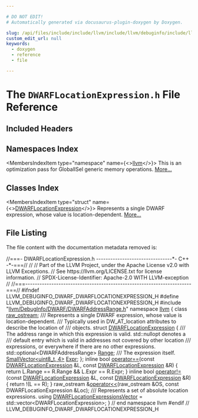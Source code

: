 ```yaml
---

# DO NOT EDIT!
# Automatically generated via docusaurus-plugin-doxygen by Doxygen.

slug: /api/files/include/include/llvm/include/llvm/debuginfo/include/llvm/debuginfo/dwarf/dwarflocationexpression-h
custom_edit_url: null
keywords:
  - doxygen
  - reference
  - file

---
```





# The `DWARFLocationExpression.h` File Reference

<DoxygenPage pluginConfig={pluginConfig}>



## Included Headers

<IncludesList>
<IncludesListItem
  filePath="llvm/DebugInfo/DWARF/DWARFAddressRange.h"
  permalink="/docs/api/files/include/include/llvm/include/llvm/debuginfo/include/llvm/debuginfo/dwarf/dwarfaddressrange-h"
  isLocal="true" />
</IncludesList>

## Namespaces Index

<MembersIndex>

<MembersIndexItem
  type="namespace"
  name={<><a href="/docs/api/namespaces/llvm">llvm</a></>}>
This is an optimization pass for GlobalISel generic memory operations. <a href="/docs/api/namespaces/llvm/#details">More...</a>
</MembersIndexItem>

</MembersIndex>

## Classes Index

<MembersIndex>

<MembersIndexItem
  type="struct"
  name={<><a href="/docs/api/structs/llvm/dwarflocationexpression">DWARFLocationExpression</a></>}>
Represents a single DWARF expression, whose value is location-dependent. <a href="/docs/api/structs/llvm/dwarflocationexpression/#details">More...</a>
</MembersIndexItem>

</MembersIndex>


## File Listing

The file content with the documentation metadata removed is:

<ProgramListing>

<Link id="l00001" /><CodeLine lineNumber="1"><Highlight kind="comment">//===- DWARFLocationExpression.h --------------------------------&#42;- C++ -&#42;-===//</Highlight><Highlight kind="normal"></Highlight></CodeLine>
<Link id="l00002" /><CodeLine lineNumber="2"><Highlight kind="normal"></Highlight><Highlight kind="comment">//</Highlight><Highlight kind="normal"></Highlight></CodeLine>
<Link id="l00003" /><CodeLine lineNumber="3"><Highlight kind="normal"></Highlight><Highlight kind="comment">// Part of the LLVM Project, under the Apache License v2.0 with LLVM Exceptions.</Highlight><Highlight kind="normal"></Highlight></CodeLine>
<Link id="l00004" /><CodeLine lineNumber="4"><Highlight kind="normal"></Highlight><Highlight kind="comment">// See https://llvm.org/LICENSE.txt for license information.</Highlight><Highlight kind="normal"></Highlight></CodeLine>
<Link id="l00005" /><CodeLine lineNumber="5"><Highlight kind="normal"></Highlight><Highlight kind="comment">// SPDX-License-Identifier: Apache-2.0 WITH LLVM-exception</Highlight><Highlight kind="normal"></Highlight></CodeLine>
<Link id="l00006" /><CodeLine lineNumber="6"><Highlight kind="normal"></Highlight><Highlight kind="comment">//</Highlight><Highlight kind="normal"></Highlight></CodeLine>
<Link id="l00007" /><CodeLine lineNumber="7"><Highlight kind="normal"></Highlight><Highlight kind="comment">//===----------------------------------------------------------------------===//</Highlight><Highlight kind="normal"></Highlight></CodeLine>
<Link id="l00008" /><CodeLine lineNumber="8"><Highlight kind="normal"></Highlight></CodeLine>
<Link id="l00009" /><CodeLine lineNumber="9"><Highlight kind="normal"></Highlight><Highlight kind="preprocessor">#ifndef LLVM&#95;DEBUGINFO&#95;DWARF&#95;DWARFLOCATIONEXPRESSION&#95;H</Highlight><Highlight kind="normal"></Highlight></CodeLine>
<Link id="l00010" /><CodeLine lineNumber="10"><Highlight kind="normal"></Highlight><Highlight kind="preprocessor">#define LLVM&#95;DEBUGINFO&#95;DWARF&#95;DWARFLOCATIONEXPRESSION&#95;H</Highlight><Highlight kind="normal"></Highlight></CodeLine>
<Link id="l00011" /><CodeLine lineNumber="11"><Highlight kind="normal"></Highlight></CodeLine>
<Link id="l00012" /><CodeLine lineNumber="12"><Highlight kind="normal"></Highlight><Highlight kind="preprocessor">#include &quot;<a href="/docs/api/files/include/include/llvm/include/llvm/debuginfo/include/llvm/debuginfo/dwarf/dwarfaddressrange-h">llvm/DebugInfo/DWARF/DWARFAddressRange.h</a>&quot;</Highlight><Highlight kind="normal"></Highlight></CodeLine>
<Link id="l00013" /><CodeLine lineNumber="13"><Highlight kind="normal"></Highlight></CodeLine>
<Link id="l00014" /><CodeLine lineNumber="14"><Highlight kind="normal"></Highlight><Highlight kind="keyword">namespace </Highlight><Highlight kind="normal"><a href="/docs/api/namespaces/llvm">llvm</a> &#123;</Highlight></CodeLine>
<Link id="l00015" /><CodeLine lineNumber="15"><Highlight kind="normal"></Highlight></CodeLine>
<Link id="l00016" /><CodeLine lineNumber="16"><Highlight kind="normal"></Highlight><Highlight kind="keyword">class </Highlight><Highlight kind="normal"><a href="/docs/api/classes/llvm/raw-ostream">raw&#95;ostream</a>;</Highlight></CodeLine>
<Link id="l00017" /><CodeLine lineNumber="17"><Highlight kind="normal"></Highlight><Highlight kind="comment"></Highlight></CodeLine>
<Link id="l00018" /><CodeLine lineNumber="18"><Highlight kind="comment">/// Represents a single DWARF expression, whose value is location-dependent.</Highlight></CodeLine>
<Link id="l00019" /><CodeLine lineNumber="19"><Highlight kind="comment">/// Typically used in DW&#95;AT&#95;location attributes to describe the location of</Highlight></CodeLine>
<Link id="l00020" /><CodeLine lineNumber="20"><Highlight kind="comment">/// objects.</Highlight><Highlight kind="normal"></Highlight></CodeLine>
<Link id="l00021" /><CodeLine lineNumber="21" lineLink="/docs/api/structs/llvm/dwarflocationexpression"><Highlight kind="normal"></Highlight><Highlight kind="keyword">struct </Highlight><Highlight kind="normal"><a href="/docs/api/structs/llvm/dwarflocationexpression">DWARFLocationExpression</a> &#123;</Highlight><Highlight kind="comment"></Highlight></CodeLine>
<Link id="l00022" /><CodeLine lineNumber="22"><Highlight kind="comment">  /// The address range in which this expression is valid. std::nullopt denotes a</Highlight></CodeLine>
<Link id="l00023" /><CodeLine lineNumber="23"><Highlight kind="comment">  /// default entry which is valid in addresses not covered by other location</Highlight></CodeLine>
<Link id="l00024" /><CodeLine lineNumber="24"><Highlight kind="comment">  /// expressions, or everywhere if there are no other expressions.</Highlight><Highlight kind="normal"></Highlight></CodeLine>
<Link id="l00025" /><CodeLine lineNumber="25" lineLink="/docs/api/structs/llvm/dwarflocationexpression/#a7d93de8d3e69ad8bf87212ffeabcd86b"><Highlight kind="normal">  std::optional&lt;DWARFAddressRange&gt; <a href="/docs/api/structs/llvm/dwarflocationexpression/#a7d93de8d3e69ad8bf87212ffeabcd86b">Range</a>;</Highlight></CodeLine>
<Link id="l00026" /><CodeLine lineNumber="26"><Highlight kind="normal"></Highlight><Highlight kind="comment"></Highlight></CodeLine>
<Link id="l00027" /><CodeLine lineNumber="27"><Highlight kind="comment">  /// The expression itself.</Highlight><Highlight kind="normal"></Highlight></CodeLine>
<Link id="l00028" /><CodeLine lineNumber="28" lineLink="/docs/api/structs/llvm/dwarflocationexpression/#a4a25beb1058409a5e0b86c34a274e4ad"><Highlight kind="normal">  <a href="/docs/api/classes/llvm/smallvector">SmallVector&lt;uint8&#95;t, 4&gt;</a> <a href="/docs/api/structs/llvm/dwarflocationexpression/#a4a25beb1058409a5e0b86c34a274e4ad">Expr</a>;</Highlight></CodeLine>
<Link id="l00029" /><CodeLine lineNumber="29"><Highlight kind="normal">&#125;;</Highlight></CodeLine>
<Link id="l00030" /><CodeLine lineNumber="30"><Highlight kind="normal"></Highlight></CodeLine>
<Link id="l00031" /><CodeLine lineNumber="31" lineLink="/docs/api/namespaces/llvm/#aa4434d6ff6e6b3e45d0d52d42bd41d04"><Highlight kind="normal"></Highlight><Highlight kind="keyword">inline</Highlight><Highlight kind="normal"> </Highlight><Highlight kind="keywordtype">bool</Highlight><Highlight kind="normal"> <a href="/docs/api/namespaces/llvm/#a4d812a2dd18aa186c164447e20e348e7">operator==</a>(</Highlight><Highlight kind="keyword">const</Highlight><Highlight kind="normal"> <a href="/docs/api/structs/llvm/dwarflocationexpression">DWARFLocationExpression</a> &amp;L,</Highlight></CodeLine>
<Link id="l00032" /><CodeLine lineNumber="32"><Highlight kind="normal">                       </Highlight><Highlight kind="keyword">const</Highlight><Highlight kind="normal"> <a href="/docs/api/structs/llvm/dwarflocationexpression">DWARFLocationExpression</a> &amp;R) &#123;</Highlight></CodeLine>
<Link id="l00033" /><CodeLine lineNumber="33"><Highlight kind="normal">  </Highlight><Highlight kind="keywordflow">return</Highlight><Highlight kind="normal"> L.Range == R.Range &amp;&amp; L.Expr == R.Expr;</Highlight></CodeLine>
<Link id="l00034" /><CodeLine lineNumber="34"><Highlight kind="normal">&#125;</Highlight></CodeLine>
<Link id="l00035" /><CodeLine lineNumber="35"><Highlight kind="normal"></Highlight></CodeLine>
<Link id="l00036" /><CodeLine lineNumber="36" lineLink="/docs/api/namespaces/llvm/#a5c3b654c41ba7c35f04f65f433157136"><Highlight kind="normal"></Highlight><Highlight kind="keyword">inline</Highlight><Highlight kind="normal"> </Highlight><Highlight kind="keywordtype">bool</Highlight><Highlight kind="normal"> <a href="/docs/api/namespaces/llvm/#a2f883c895f4d244f4ed56ed8a8c160c1">operator!=</a>(</Highlight><Highlight kind="keyword">const</Highlight><Highlight kind="normal"> <a href="/docs/api/structs/llvm/dwarflocationexpression">DWARFLocationExpression</a> &amp;L,</Highlight></CodeLine>
<Link id="l00037" /><CodeLine lineNumber="37"><Highlight kind="normal">                       </Highlight><Highlight kind="keyword">const</Highlight><Highlight kind="normal"> <a href="/docs/api/structs/llvm/dwarflocationexpression">DWARFLocationExpression</a> &amp;R) &#123;</Highlight></CodeLine>
<Link id="l00038" /><CodeLine lineNumber="38"><Highlight kind="normal">  </Highlight><Highlight kind="keywordflow">return</Highlight><Highlight kind="normal"> !(L == R);</Highlight></CodeLine>
<Link id="l00039" /><CodeLine lineNumber="39"><Highlight kind="normal">&#125;</Highlight></CodeLine>
<Link id="l00040" /><CodeLine lineNumber="40"><Highlight kind="normal"></Highlight></CodeLine>
<Link id="l00041" /><CodeLine lineNumber="41"><Highlight kind="normal">raw&#95;ostream &amp;<a href="/docs/api/namespaces/llvm/#ab89f1db02887aa569176f0e29622eb47">operator&lt;&lt;</a>(raw&#95;ostream &amp;OS, </Highlight><Highlight kind="keyword">const</Highlight><Highlight kind="normal"> DWARFLocationExpression &amp;Loc);</Highlight></CodeLine>
<Link id="l00042" /><CodeLine lineNumber="42"><Highlight kind="normal"></Highlight><Highlight kind="comment"></Highlight></CodeLine>
<Link id="l00043" /><CodeLine lineNumber="43"><Highlight kind="comment">/// Represents a set of absolute location expressions.</Highlight><Highlight kind="normal"></Highlight></CodeLine>
<Link id="l00044" /><CodeLine lineNumber="44" lineLink="/docs/api/namespaces/llvm/#afc9a8659aea188ea36273a12a45b5929"><Highlight kind="normal"></Highlight><Highlight kind="keyword">using </Highlight><Highlight kind="normal"><a href="/docs/api/namespaces/llvm/#afc9a8659aea188ea36273a12a45b5929">DWARFLocationExpressionsVector</a> = std::vector&lt;DWARFLocationExpression&gt;;</Highlight></CodeLine>
<Link id="l00045" /><CodeLine lineNumber="45"><Highlight kind="normal"></Highlight></CodeLine>
<Link id="l00046" /><CodeLine lineNumber="46"><Highlight kind="normal">&#125; </Highlight><Highlight kind="comment">// end namespace llvm</Highlight><Highlight kind="normal"></Highlight></CodeLine>
<Link id="l00047" /><CodeLine lineNumber="47"><Highlight kind="normal"></Highlight></CodeLine>
<Link id="l00048" /><CodeLine lineNumber="48"><Highlight kind="normal"></Highlight><Highlight kind="preprocessor">#endif </Highlight><Highlight kind="comment">// LLVM&#95;DEBUGINFO&#95;DWARF&#95;DWARFLOCATIONEXPRESSION&#95;H</Highlight><Highlight kind="normal"></Highlight></CodeLine>

</ProgramListing>

</DoxygenPage>
